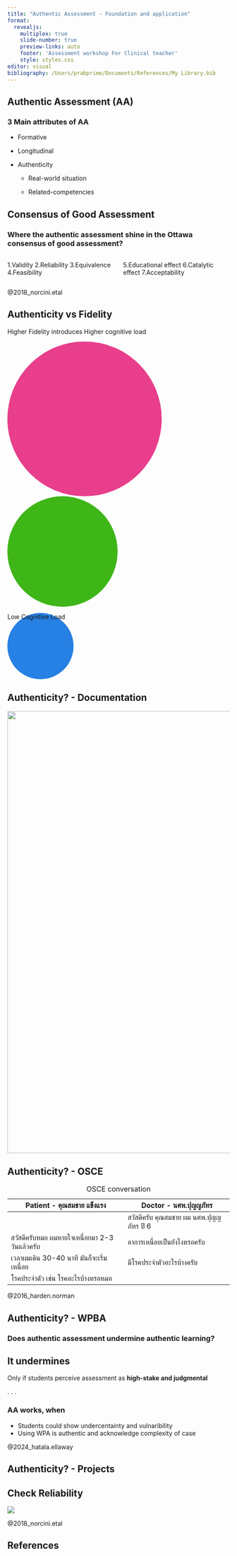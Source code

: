 ```yaml
---
title: "Authentic Assessment - Foundation and application"
format: 
  revealjs:
    multiplex: true
    slide-number: true
    preview-links: auto
    footer: 'Assessment workshop For Clinical teacher'
    style: styles.css
editor: visual
bibliography: /Users/prabprime/Documents/References/My Library.bib
---
```


## Authentic Assessment (AA)

### 3 Main attributes of AA

::: incremental
-   Formative

-   Longitudinal

-   Authenticity

    -   Real-world situation

    -   Related-competencies
:::

## Consensus of Good Assessment

### Where the authentic assessment shine in the Ottawa consensus of good assessment?

::::: columns
::: {.column width="50%"}
1.Validity
2.Reliability
3.Equivalence
4.Feasibility
:::

::: {.column width="50%"}
5.Educational effect
6.Catalytic effect
7.Acceptability
:::
:::::

::: footer
@2018_norcini.etal
:::

## Authenticity vs Fidelity {auto-animate="true" auto-animate-easing="ease-in-out"}

Higher Fidelity introduces Higher cognitive load

:::::: r-stack
::: {data-id="box1" style="background: #e83e8c; width: 350px; height: 350px; border-radius: 200px;"}
:::

::: {data-id="box2" style="background: #3fb618; width: 250px; height: 250px; border-radius: 200px;"}
:::

::: {data-id="box3" style="background: #2780e3; width: 150px; height: 150px; border-radius: 200px;"}
Low Cognitive Load
:::
::::::

## Authenticity? - Documentation

![](medical-transfer%20records.png){width="1000"}

## Authenticity? - OSCE

| Patient - คุณสมชาย แข็งแรง               | Doctor - นศพ.ปุญญภัทร               |
|--------------------------------------|----------------------------------|
|                                        | สวัสดีครับ คุณสมชาย ผม นศพ.ปุญญภัทร ปี 6 |
| สวัสดีครับหมอ ผมหายใจเหนื่อยมา 2-3 วันแล้วครับ | อาการเหนื่อยเป็นยังไงหรอครับ           |
| เวลาผมเดิน 30-40 นาที มันก็จะเริ่มเหนื่อย      | มีโรคประจำตัวอะไรบ้างครับ             |
| โรคประจำตัว เช่น โรคอะไรบ้างหรอหมอ        |                                   |

: OSCE conversation

::: footer
@2016_harden.norman
:::

## Authenticity? - WPBA
### Does authentic assessment undermine authentic learning?

::: {.callout-warning}
## It undermines
Only if students perceive assessment as **high-stake and judgmental**
:::

. . .

### AA works, when
-   Students could show undercentainty and vulnaribility
-   Using WPA is authentic and acknowledge complexity of case

::: footer
@2024_hatala.ellaway
:::

## Authenticity? - Projects

## Check Reliability

![](IMG-2583rd24193-1.png)

::: footer
@2018_norcini.etal
:::

## References

::: {#refs}
:::
